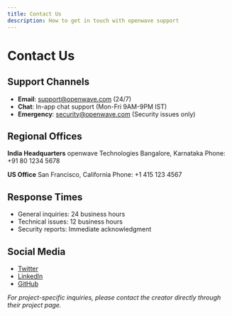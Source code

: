 ```yaml
---
title: Contact Us
description: How to get in touch with openwave support
---
```


# Contact Us

## Support Channels
- **Email**: support@openwave.com (24/7)
- **Chat**: In-app chat support (Mon-Fri 9AM-9PM IST)
- **Emergency**: security@openwave.com (Security issues only)

## Regional Offices
**India Headquarters**
openwave Technologies
Bangalore, Karnataka
Phone: +91 80 1234 5678

**US Office**
San Francisco, California
Phone: +1 415 123 4567

## Response Times
- General inquiries: 24 business hours
- Technical issues: 12 business hours
- Security reports: Immediate acknowledgment

## Social Media
- [Twitter](https://twitter.com/openwave)
- [LinkedIn](https://linkedin.com/company/openwave)
- [GitHub](https://github.com/openwave)

*For project-specific inquiries, please contact the creator directly through their project page.*